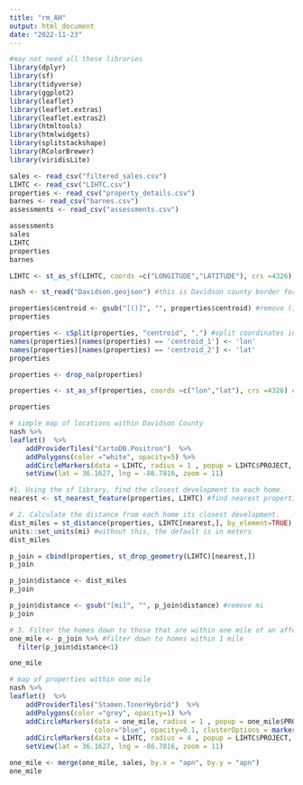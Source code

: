 ```yaml
---
title: "rm_AH"
output: html_document
date: "2022-11-23"
---
```



```r
#may not need all these libraries
library(dplyr)
library(sf)
library(tidyverse)
library(ggplot2)
library(leaflet)
library(leaflet.extras)
library(leaflet.extras2)
library(htmltools)
library(htmlwidgets)
library(splitstackshape)
library(RColorBrewer)
library(viridisLite)
```


```r
sales <- read_csv("filtered_sales.csv")
LIHTC <- read_csv("LIHTC.csv")
properties <- read_csv("property_details.csv")
barnes <- read_csv("barnes.csv")
assessments <- read_csv("assessments.csv")
```
```r
assessments
sales
LIHTC
properties
barnes
```
```r
LIHTC <- st_as_sf(LIHTC, coords =c("LONGITUDE","LATITUDE"), crs =4326) #convert to sf object
```


```r
nash <- st_read("Davidson.geojson") #this is Davidson county border for plotting
```


```r
properties$centroid <- gsub("[()]", "", properties$centroid) #remove () from coordinates
properties
```

```r
properties <- cSplit(properties, "centroid", ",") #split coordinates into lat and lon
names(properties)[names(properties) == 'centroid_1'] <- 'lon'
names(properties)[names(properties) == 'centroid_2'] <- 'lat'
properties
```

```r
properties <- drop_na(properties)
```


```r
properties <- st_as_sf(properties, coords =c("lon","lat"), crs =4326) #convert to sf
```
```r
properties
```



```r
# simple map of locations within Davidson County
nash %>% 
leaflet()  %>% 
    addProviderTiles("CartoDB.Positron")  %>% 
    addPolygons(color ="white", opacity=5) %>%
    addCircleMarkers(data = LIHTC, radius = 1 , popup = LIHTC$PROJECT, color="red") %>%
    setView(lat = 36.1627, lng = -86.7816, zoom = 11)
```

```r
#1. Using the sf library, find the closest development to each home.
nearest <- st_nearest_feature(properties, LIHTC) #find nearest properties https://gis.stackexchange.com/questions/349955/getting-a-new-column-with-distance-to-the-nearest-feature-in-r
```


```r
# 2. Calculate the distance from each home its closest development.
dist_miles = st_distance(properties, LIHTC[nearest,], by_element=TRUE) %>% 
units::set_units(mi) #without this, the default is in meters
dist_miles
```
```r
p_join = cbind(properties, st_drop_geometry(LIHTC)[nearest,])
p_join
```
```r
p_join$distance <- dist_miles
p_join
```


```r
p_join$distance <- gsub("[mi]", "", p_join$distance) #remove mi
p_join
```



```r
# 3. Filter the homes down to those that are within one mile of an affordable housing development.
one_mile <- p_join %>% #filter down to homes within 1 mile
  filter(p_join$distance<1)
```

```r
one_mile
```
```r
# map of properties within one mile 
nash %>% 
leaflet()  %>% 
    addProviderTiles("Stamen.TonerHybrid")  %>% 
    addPolygons(color ="grey", opacity=1) %>%
    addCircleMarkers(data = one_mile, radius = 1 , popup = one_mile$PROJECT, 
                     color="blue", opacity=0.1, clusterOptions = markerClusterOptions()) %>%
    addCircleMarkers(data = LIHTC, radius = 4 , popup = LIHTC$PROJECT, color="red") %>%
    setView(lat = 36.1627, lng = -86.7816, zoom = 11)
```
```r
one_mile <- merge(one_mile, sales, by.x = "apn", by.y = "apn")
one_mile
```



